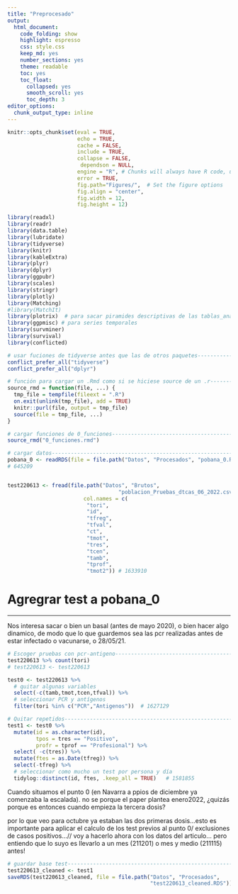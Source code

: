 ```yaml
---
title: "Preprocesado"
output: 
  html_document:
    code_folding: show
    highlight: espresso
    css: style.css
    keep_md: yes
    number_sections: yes
    theme: readable
    toc: yes  
    toc_float:
      collapsed: yes
      smooth_scroll: yes
      toc_depth: 3     
editor_options: 
  chunk_output_type: inline
---
```



```r
knitr::opts_chunk$set(eval = TRUE, 
                      echo = TRUE, 
                      cache = FALSE,
                      include = TRUE,
                      collapse = FALSE,
                       dependson = NULL,
                      engine = "R", # Chunks will always have R code, unless noted
                      error = TRUE,
                      fig.path="Figures/",  # Set the figure options
                      fig.align = "center", 
                      fig.width = 12,
                      fig.height = 12)

```


```r
library(readxl)
library(readr)
library(data.table)
library(lubridate)
library(tidyverse)
library(knitr)
library(kableExtra)
library(plyr)
library(dplyr)
library(ggpubr)
library(scales)
library(stringr)
library(plotly)
library(Matching)
#library(MatchIt)
library(plotrix)  # para sacar piramides descriptivas de las tablas_analisis
library(ggpmisc) # para series temporales
library(survminer)
library(survival)
library(conflicted)

```

```r
# usar fuciones de tidyverse antes que las de otros paquetes-------------------
conflict_prefer_all("tidyverse")
conflict_prefer_all("dplyr")

```

```r
# función para cargar un .Rmd como si se hiciese source de un .r---------------
source_rmd = function(file, ...) {
  tmp_file = tempfile(fileext = ".R")
  on.exit(unlink(tmp_file), add = TRUE)
  knitr::purl(file, output = tmp_file)
  source(file = tmp_file, ...)
}

```

```r
# cargar funciones de 0_funciones----------------------------------------------
source_rmd("0_funciones.rmd")

```

```r
# cargar datos----------------------------------------------------------------
pobana_0 <- readRDS(file = file.path("Datos", "Procesados", "pobana_0.RDS"))
# 645209 


test220613 <- fread(file.path("Datos", "Brutos",
                                   "poblacion_Pruebas_dtcas_06_2022.csv"),
                        col.names = c(
                         "tori",
                         "id",
                         "tfreg",
                         "tfval",
                         "ct",
                         "tmot",
                         "tres",
                         "tcen",
                         "tamb",
                         "tprof",
                         "tmot2")) # 1633910

```

# Agregrar test a pobana_0

***

Nos interesa sacar o bien un basal (antes de mayo 2020), o bien hacer algo dinamico, de modo que lo que guardemos sea las pcr realizadas antes de estar infectado o vacunarse, o 28/05/21.

```r
# Escoger pruebas con pcr-antigeno---------------------------------------------
test220613 %>% count(tori)
# test220613 <- test220613 

test0 <- test220613 %>%
  # quitar algunas variables
  select(-c(tamb,tmot,tcen,tfval)) %>% 
  # seleccionar PCR y antígenos
  filter(tori %in% c("PCR","Antigenos"))  # 1627129

```


```r
# Quitar repetidos-------------------------------------------------------------
test1 <- test0 %>% 
  mutate(id = as.character(id), 
         tpos = tres == "Positivo", 
         profr = tprof == "Profesional") %>%
  select( -c(tres)) %>% 
  mutate(ftes = as.Date(tfreg)) %>% 
  select(-tfreg) %>% 
  # seleccionar como mucho un test por persona y día
  tidylog::distinct(id, ftes, .keep_all = TRUE)   # 1581855

```

Cuando situamos el punto 0 (en Navarra a ppios de diciembre ya comenzaba la escalada). no se porque el paper plantea enero2022, ¿quizás porque es entonces cuando empieza la tercera dosis?

por lo que veo para octubre ya estaban las dos primeras dosis...esto es importante para aplicar el calculo de los test previos al punto 0/ exclusiones de casos positivos...// voy a hacerlo ahora con los datos del articulo... pero entiendo que lo suyo es llevarlo a un mes (211201) o mes y medio (211115) antes!

```r
# guardar base test------------------------------------------------------------
test220613_cleaned <- test1
saveRDS(test220613_cleaned, file = file.path("Datos", "Procesados", 
                                             "test220613_cleaned.RDS"))

```
